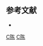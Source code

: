 {{Navbox
|name  = 義寧陳氏
|title = [[義寧陳氏]]
|state = {{{state<includeonly>|collapsed</includeonly>}}}
| list1 =<div class="thumb tone" style="margin-left: auto; margin-right:auto;
width:99%; max-width:1000px;"><div class="overflowbugx" style="overflow:auto;">
<center>
{{chart/start | style=font-size: 85%;}}
{{chart| | | | | | | | | | | | | | | | | | | | | | | | | | | | | | | | | Ty |Ty=陳騰遠}}
{{chart| | | | | | | | | | | | | | | | | | | | | | | | | | | | | | | | | |!|}}
{{chart| | | | | | | | | | | | | | | | | | | | | | | | | | | | | | | | | Ks |Ks=陳克繩}}
{{chart| | | | | | | | | | | | | | | | | | | | | | | | | | | | | | | | | |!|}}
{{chart| | | | | | | | | | | | | | | | | | | | | | | | | | | | | | | | | Gh |Gh=陳規鋐}}
{{chart| | | | | | | | | | | | | | | | | | | | | | | | | |,|-|-|-|v|-|-|-|(|}}
{{chart| | | | | | | | | | | | | | | | | | | | | | | | | Gh | | Gr | | Gz |Gh=陳觀瑚|Gr=陳觀瑞 |Gz=[[陈宝箴]]}}
{{chart| | | | | | | | | | | | | | | | | | | | | | | | | | | | | | | | | |)|-|-|-|-|-|-|-|-|-|-|-|-|-|-|-|-|-|-|-|-|-|-|-|-|-|-|-|-|-|-|-|.|}}
{{chart| | | | | | | | | | | | | | | | | | | | | | | | | | | | | | | | | Si | | | | | | | | | | | | | | | | | | | | | | | | | | | | | | Sw |Si=[[陈三立]]|Sw=[[陳三畏]]}}
{{chart| | | | | | | | | |,|-|-|-|-|-|-|-|-|-|-|-|-|-|-|-|v|-|-|-|-|-|-|-|+|-|-|-|-|-|-|-|v|-|-|-|v|-|-|-|v|-|-|-|v|-|-|-|.| | | | | | | |!|}}
{{chart| | | | | | | | | Hk | | | | | | | | | | | | | | Lk | | | | | | Yk | | | | | | Fk | | Kh | | Xw | | Al | | Dk | | | | | | Tk |Rk=陈儒恪|Ik=陈伊恪|Ok=陈荣恪|Hk=[[陈师曾|陳衡恪]]|Lk=[[陳隆恪]]|Yk=[[陳寅恪]]|Fk=[[陳方恪]]|Kh=陈康晦|Xw=[[陈新午]]|Al=陈安礼|Dk=[[陳登恪]]|Tk=[[陈覃恪]]}} 
{{chart| |,|-|-|-|v|-|-|-|+|-|-|-|v|-|-|-|v|-|-|-|.| | | |!| | | |,|-|-|-|+|-|-|-|.| | | |!| | | | | | | | | | | | | | | |!| | | |,|-|-|-|+|-|-|-|.| |}}
{{chart| Fk | | Fh | | Fx | | Fj | | Fb | | Fy | | Xc | | Lq | |Xp | | My | | Sz | | | | | | | | | | | | | | Xz | | Jy | | Fl | | Yj |Mo=□|Fu=陈封沪|Fq=陈封衢|Fk=陳封可|Fh=[[陳封懷]]|Fx=陳封雄|Fj=陳封舉 |Fb=陳封邦|Fy=陳封猷|Xc=陈小从|Lq=陈流求|Xp=陈小彭|My=陈美延|Sz=陈双枝|Xz=陈星照|Jy=陈敬一|Fl=陈封鲈|Yj=[[陈云君]]}}
{{chart| |!| | | |)|-|-|-|.| | | | | | | | | | | | | | | | | | | | | | | | | | | | | | | | | | | | | | | | | | | | | | | | | | | | | | | |)|-|-|-|.|}}
{{chart| Cw | | Ys | | Yz | | | | | | | | | | | | | | | | | | | | | | | | | | | | | | | | | | | | | | | | | | | | | | | | | | | | | | Zy | | Zx |Cw=陈翠微|Ys=陈贻松|Yz=陈贻竹|Zy=陈中一|Zx=陈中兴}}
{{chart| | | | | | | | | |)|-|-|-|.|}}
{{chart| | | | | | | | | Hy | | Jy |Hy=陈海羿|Jy=陈菊羿}}
{{chart/end}}
</center></div></div>
}}<noinclude>

== 参考文献 ==
* {{cite book |author=叶绍荣 |title=陈寅恪家世 |publisher=中国文史出版社 |year=2009 |isbn=978-7-536-03401-3 }}
 
[[Category:中国家族模板|C陈]]
[[Category:陈姓|C陈]]
</noinclude>